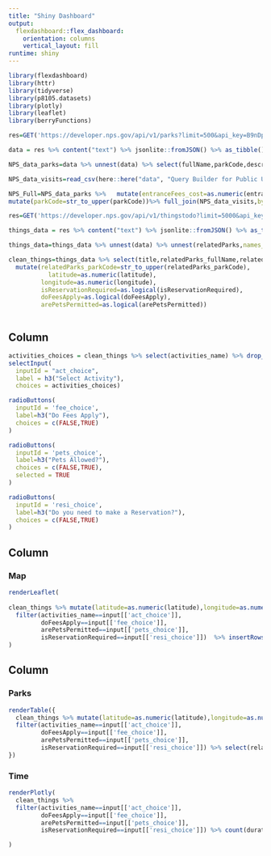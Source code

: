 ```yaml
---
title: "Shiny Dashboard"
output: 
  flexdashboard::flex_dashboard:
    orientation: columns
    vertical_layout: fill
runtime: shiny
---
```


```r
library(flexdashboard)
library(httr)
library(tidyverse)
library(p8105.datasets)
library(plotly)
library(leaflet)
library(berryFunctions)
```

```r
res=GET('https://developer.nps.gov/api/v1/parks?limit=500&api_key=B9nDpbkbrb3kSOjz6kXSxMJ3d6MSpUvt1QqYdeyn')

data = res %>% content("text") %>% jsonlite::fromJSON() %>% as_tibble()

NPS_data_parks=data %>% unnest(data) %>% select(fullName,parkCode,description,latitude,longitude,activities,states,entranceFees,operatingHours,designation) %>% unnest(activities,names_sep = '_') %>% unnest(entranceFees,names_sep = '_') %>% unnest(operatingHours,names_sep = '_') 

NPS_data_visits=read_csv(here::here("data", "Query Builder for Public Use Statistics (1979 - Last Calendar Year).csv"))

NPS_Full=NPS_data_parks %>%   mutate(entranceFees_cost=as.numeric(entranceFees_cost)) %>% 
mutate(parkCode=str_to_upper(parkCode))%>% full_join(NPS_data_visits,by=join_by('parkCode'=='UnitCode'))
```

```r
res=GET('https://developer.nps.gov/api/v1/thingstodo?limit=5000&api_key=B9nDpbkbrb3kSOjz6kXSxMJ3d6MSpUvt1QqYdeyn')

things_data = res %>% content("text") %>% jsonlite::fromJSON() %>% as_tibble()

things_data=things_data %>% unnest(data) %>% unnest(relatedParks,names_sep = "_") %>% unnest(activities,names_sep = "_")

clean_things=things_data %>% select(title,relatedParks_fullName,relatedParks_designation,relatedParks_parkCode,latitude,longitude,isReservationRequired,arePetsPermittedWithRestrictions,activities_id,activities_name,doFeesApply,arePetsPermitted,season,timeOfDay,duration) %>%
  mutate(relatedParks_parkCode=str_to_upper(relatedParks_parkCode),
           latitude=as.numeric(latitude),
         longitude=as.numeric(longitude),
         isReservationRequired=as.logical(isReservationRequired),
         doFeesApply=as.logical(doFeesApply),
         arePetsPermitted=as.logical(arePetsPermitted))
```

```r

```


Column {.sidebar}
-----------------------------------------------------------------------

```r

activities_choices = clean_things %>% select(activities_name) %>% drop_na()%>% distinct %>% arrange(activities_name) %>%  pull(activities_name)
selectInput(
  inputId = "act_choice",
  label = h3("Select Activity"),
  choices = activities_choices)
```


```r
radioButtons(
  inputId = 'fee_choice',
  label=h3("Do Fees Apply"),
  choices = c(FALSE,TRUE)
)
```


```r
radioButtons(
  inputId = 'pets_choice',
  label=h3("Pets Allowed?"),
  choices = c(FALSE,TRUE),
  selected = TRUE
)
```

```r
radioButtons(
  inputId = 'resi_choice',
  label=h3("Do you need to make a Reservation?"),
  choices = c(FALSE,TRUE)
)
```
Column {data-width=650}
-----------------------------------------------------------------------

### Map

```r
renderLeaflet(
  
clean_things %>% mutate(latitude=as.numeric(latitude),longitude=as.numeric(longitude)) %>%
  filter(activities_name==input[['act_choice']],
         doFeesApply==input[['fee_choice']],
         arePetsPermitted==input[['pets_choice']],
         isReservationRequired==input[['resi_choice']])  %>% insertRows(r=1) %>% leaflet() %>% addTiles() %>% addMarkers(~longitude,~latitude,label = ~title)
)
```

Column {data-width=350}
-----------------------------------------------------------------------

### Parks

```r
renderTable({ 
  clean_things %>% mutate(latitude=as.numeric(latitude),longitude=as.numeric(longitude)) %>%
  filter(activities_name==input[['act_choice']],
         doFeesApply==input[['fee_choice']],
         arePetsPermitted==input[['pets_choice']],
         isReservationRequired==input[['resi_choice']]) %>% select(relatedParks_fullName,title) %>% distinct()
})
```

### Time

```r
renderPlotly(
  clean_things %>% 
  filter(activities_name==input[['act_choice']],
         doFeesApply==input[['fee_choice']],
         arePetsPermitted==input[['pets_choice']],
         isReservationRequired==input[['resi_choice']]) %>% count(duration) %>% filter(duration!='')%>%  plot_ly(x = ~duration, y=~n, type = "bar")

)

```

